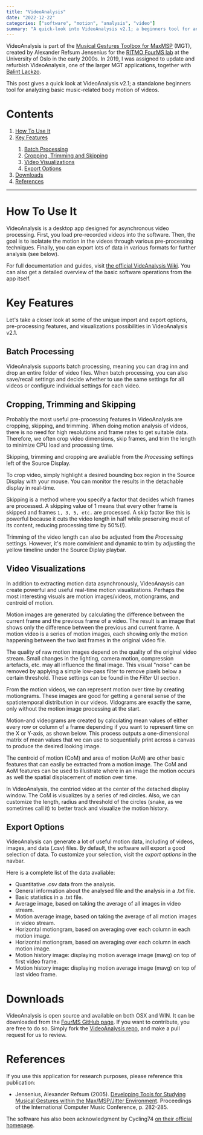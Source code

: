 ```yaml
---
title: "VideoAnalysis"
date: "2022-12-22"
categories: ["software", "motion", "analysis", "video"]
summary: "A quick-look into VideoAnalysis v2.1; a beginners tool for analyzing music-related body motion, developed in collaboration with FourMS Lab at the RITMO research centre, University of Oslo."
---
```


<MyImage src="/img/videoanalysis-overview.png" alt="videoanalysis overview" />

VideoAnalysis is part of the [Musical Gestures Toolbox for MaxMSP](https://www.uio.no/ritmo/english/research/labs/fourms/downloads/software/musicalgesturestoolbox/mgt-max/) (MGT), created by Alexander Refsum Jensenius for the [RITMO FourMS lab](https://www.uio.no/ritmo/english/research/labs/fourms/) at the University of Oslo in the early 2000s. In 2019, I was assigned to update and refurbish VideoAnalysis, one of the larger MGT applications, together with [Balint Lackzo](https://github.com/balintlaczko).

This post gives a quick look at VideoAnalysis v2.1; a standalone beginners tool for analyzing basic music-related body motion of videos.

# Contents

<ol>
  <li>
    <a href="#how-to-use-it">How To Use It</a>
  </li>
  <li>
    <a href="#key-features">Key Features</a>
  </li>
  <ol>
    <li>
      <a href="batch-processing">Batch Processing</a>
    </li>
    <li>
      <a href="#cropping-trimming-and-skipping">
        Cropping, Trimming and Skipping
      </a>
    </li>
    <li>
      <a href="#video-visualizations">Video Visualizations</a>
    </li>
    <li>
      <a href="#export-options">Export Options</a>
    </li>
  </ol>
  <li>
    <a href="#downloads">Downloads</a>
  </li>
  <li>
    <a href="">References</a>
  </li>
</ol>

<hr />

<h1 id="#how-to-use-it">How To Use It</h1>

VideoAnalysis is a desktop app designed for asynchronous video processing. First, you load pre-recorded videos into the software. Then, the goal is to isolatate the motion in the videos through various pre-processing techniques. Finally, you can export lots of data in various formats for further analysis (see below).

For full documentation and guides, visit [the official VideAnalysis Wiki](https://github.com/fourMs/VideoAnalysis/wiki). You can also get a detailed overview of the basic software operations from the app itself.

<h1 id="#key-features">Key Features</h1>

Let's take a closer look at some of the unique import and export options, pre-processing features, and visualizations possibilities in VideoAnalysis v2.1.

<h2 id="#batch-processing">Batch Processing</h2>

VideoAnalysis supports batch processing, meaning you can drag inn and drop an entire folder of video files. When batch processing, you can also save/recall settings and decide whether to use the same settings for all videos or configure individual settings for each video.

<MyImage
  src="/img/videoanalysis-batch.gif"
  alt="videoanalysis batch processing"
  caption="Batch processing is a potent tool if you want to get lots of data fast."
/>

<h2 id="#cropping-trimming-and-skipping">Cropping, Trimming and Skipping</h2>

Probably the most useful pre-processing features in VideoAnalysis are cropping, skipping, and trimming. When doing motion analysis of videos, there is no need for high resolutions and frame rates to get suitable data. Therefore, we often crop video dimensions, skip frames, and trim the length to minimize CPU load and processing time.

Skipping, trimming and cropping are avaliable from the _Processing_ settings left of the Source Display.

<MyImage
  src="/img/videoanalysis-cropping.PNG"
  alt="videoanalysis cropping."
  caption="We can reduce video dimensions and processing time by cropping the source video."
/>

To crop video, simply highlight a desired bounding box region in the Source Display with your mouse. You can monitor the results in the detachable display in real-time.

Skipping is a method where you specify a factor that decides which frames are processed. A skipping value of 1 means that every other frame is skipped and frames `1, 3, 5, etc.` are processed. A skip factor like this is powerful because it cuts the video length in half while preserving most of its content, reducing processing time by 50%(!).

<MyImage src="/img/videoanalysis-trimming.PNG" alt="videoanalysis trimming" />

Trimming of the video length can also be adjusted from the _Processing_ settings. However, it's more convinient and dynamic to trim by adjusting the yellow timeline under the Source Diplay playbar.

<h2 id="video-visualizations">Video Visualizations</h2>

In addition to extracting motion data asynchronously, VideoAnaysis can create powerful and useful real-time motion visualizations. Perhaps the most interesting visuals are motion images/videos, motiongrams, and centroid of motion.

<MyImage
  src="/img/videoanalysis-display.PNG"
  alt="videoanalysis detachable display."
  caption="The detachable display with visualizations of the Box, Centroid, and Motion videos."
/>

Motion images are generated by calculating the difference between the current frame and the previous frame of a video. The result is an image that shows only the difference between the previous and current frame. A motion video is a series of motion images, each showing only the motion happening between the two last frames in the original video file.

<MyImage
  src="/img/videoanalysis-filtering.PNG"
  alt="videoanalysis filtering."
  caption="Using filters in VideoAnalysis can help to isoltate motion."
/>

The quality of raw motion images depend on the quality of the original video stream. Small changes in the lighting, camera motion, compression artefacts, etc. may all influence the final image. This visual "noise" can be removed by applying a simple low-pass filter to remove pixels below a certain threshold. These settings can be found in the _Filter_ UI section.

<MyImage
  src="/img/videoanalysis-mg.JPG"
  alt="videoanalysis motiongram."
  caption="A motiongram image exported by VideoAnalyis, showing motion (Y) over time (X)."
/>

From the motion videos, we can represent motion over time by creating motiongrams. These images are good for getting a general sense of the spatiotemporal distribution in our videos. Vidograms are exactly the same, only without the motion image processing at the start.

Motion-and videograms are created by calculating mean values of either every row or column of a frame depending if you want to represent time on the X or Y-axis, as shown below. This process outputs a one-dimensional matrix of mean values that we can use to sequentially print across a canvas to produce the desired looking image.

<MyImage
  src="/img/videoanalysis-mg-theory.JPG"
  alt="videoanalysis motiongram theory."
/>

The centroid of motion (CoM) and area of motion (AoM) are other basic features that can easily be extracted from a motion image. The CoM and AoM features can be used to illustrate where in an image the motion occurs as well the spatial displacement of motion over time.

<MyImage
  src="/img/videoanalysis-com.JPG"
  alt="videoanalysis cropping."
  caption=""
/>

In VideoAnalysis, the centriod video at the center of the detached display window. The CoM is visualizes by a series of red circles. Also, we can customize the length, radius and threshold of the circles (snake, as we sometimes call it) to better track and visualize the motion history.

<h2 id="export-options">Export Options</h2>

VideoAnalysis can generate a lot of useful motion data, including of videos, images, and data (.csv) files. By default, the software will export a good selection of data. To customize your selection, visit the _export options_ in the navbar.

<MyImage
  src="/img/videoanalysis-exportoptions.png"
  alt="videoanalysis export options"
  caption=""
/>

Here is a complete list of the data avaliable:

- Quantitative .csv data from the analysis.
- General information about the analysed file and the analysis in a .txt file.
- Basic statistics in a .txt file.
- Average image, based on taking the average of all images in video stream.
- Motion average image, based on taking the average of all motion images in video stream.
- Horizontal motiongram, based on averaging over each column in each motion image.
- Horizontal motiongram, based on averaging over each column in each motion image.
- Motion history image: displaying motion average image (mavg) on top of first video frame.
- Motion history image: displaying motion average image (mavg) on top of last video frame.

<h1 id="downloads">Downloads</h1>

VideoAnalysis is open source and available on both OSX and WIN. It can be downloaded from the [FourMS GitHub page](https://github.com/fourMs/VideoAnalysis/releases). If you want to contribute, you are free to do so. Simply fork the [VideoAnalysis repo](https://github.com/fourMs/VideoAnalysis), and make a pull request for us to review.

# References

If you use this application for research purposes, please reference this publication:

- Jensenius, Alexander Refsum (2005). [Developing Tools for Studying Musical Gestures within the Max/MSP/Jitter Environment](https://www.duo.uio.no/handle/10852/26907). Proceedings of the International Computer Music Conference, p. 282-285.

The software has also been acknowledgment by Cycling74 [on their official homepage](https://cycling74.com/projects/video-analysis).
